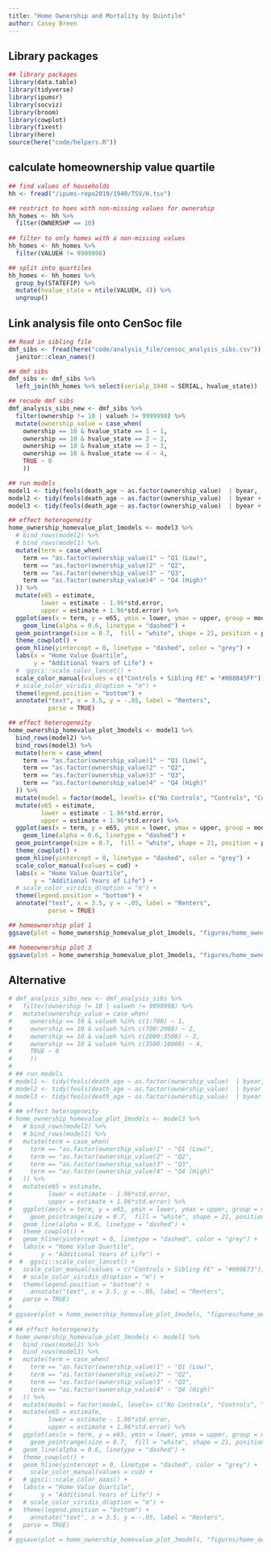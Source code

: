 ```yaml
---
title: "Home Ownership and Mortality by Quintile"
author: Casey Breen
---
```


## Library packages 

```r
## library packages
library(data.table)
library(tidyverse)
library(ipumsr)
library(socviz)
library(broom)
library(cowplot)
library(fixest)
library(here)
source(here("code/helpers.R"))
```

## calculate homeownership value quartile

```r
## find values of households 
hh <- fread("/ipums-repo2019/1940/TSV/H.tsv")

## restrict to hoes with non-missing values for ownership 
hh_homes <- hh %>% 
  filter(OWNERSHP == 10)
 
## filter to only homes with a non-missing values 
hh_homes <- hh_homes %>% 
  filter(VALUEH != 9999998)

## split into quartiles 
hh_homes <- hh_homes %>% 
  group_by(STATEFIP) %>% 
  mutate(hvalue_state = ntile(VALUEH, 4)) %>% 
  ungroup()
```

## Link analysis file onto CenSoc file 

```r
## Read in sibling file 
dmf_sibs <- fread(here("code/analysis_file/censoc_analysis_sibs.csv")) %>% 
  janitor::clean_names()

## dmf sibs 
dmf_sibs <- dmf_sibs %>% 
  left_join(hh_homes %>% select(serialp_1940 = SERIAL, hvalue_state))

## recode dmf sibs 
dmf_analysis_sibs_new <- dmf_sibs %>% 
  filter(ownership != 10 | valueh != 9999998) %>% 
  mutate(ownership_value = case_when(
    ownership == 10 & hvalue_state == 1 ~ 1,
    ownership == 10 & hvalue_state == 2 ~ 2,
    ownership == 10 & hvalue_state == 3 ~ 3,
    ownership == 10 & hvalue_state == 4 ~ 4,
    TRUE ~ 0
    ))

## run models 
model1 <- tidy(feols(death_age ~ as.factor(ownership_value)  | byear,  data = dmf_analysis_sibs_new)) %>% mutate(model = "No Controls")
model2 <- tidy(feols(death_age ~ as.factor(ownership_value)  | byear + educ_yrs + urban + occ + race + marst + statefip,  data = dmf_analysis_sibs_new)) %>% mutate(model = "Controls")
model3 <- tidy(feols(death_age ~ as.factor(ownership_value)  | byear + educ_yrs + urban + occ + race + marst + statefip + serialp_1920,  data = dmf_analysis_sibs_new)) %>% mutate(model = "Controls + Sibling FE")

## effect heterogeneity 
home_ownership_homevalue_plot_1models <- model3 %>% 
  # bind_rows(model2) %>% 
  # bind_rows(model1) %>% 
  mutate(term = case_when(
    term == "as.factor(ownership_value)1" ~ "Q1 (Low)",
    term == "as.factor(ownership_value)2" ~ "Q2",
    term == "as.factor(ownership_value)3" ~ "Q3",
    term == "as.factor(ownership_value)4" ~ "Q4 (High)"
  )) %>% 
  mutate(e65 = estimate,
         lower = estimate - 1.96*std.error,
         upper = estimate + 1.96*std.error) %>% 
  ggplot(aes(x = term, y = e65, ymin = lower, ymax = upper, group = model, color = model, shape = model)) + 
    geom_line(alpha = 0.6, linetype = "dashed") + 
  geom_pointrange(size = 0.7,  fill = "white", shape = 21, position = position_dodge2(.1)) + 
  theme_cowplot() + 
  geom_hline(yintercept = 0, linetype = "dashed", color = "grey") + 
  labs(x = "Home Value Quartile",
       y = "Additional Years of Life") + 
  #  ggsci::scale_color_lancet() + 
  scale_color_manual(values = c("Controls + Sibling FE" = "#008B45FF")) + 
  # scale_color_viridis_d(option = "m") + 
  theme(legend.position = "bottom") + 
  annotate("text", x = 3.5, y = -.05, label = "Renters",
           parse = TRUE)

## effect heterogeneity 
home_ownership_homevalue_plot_3models <- model1 %>% 
  bind_rows(model2) %>% 
  bind_rows(model3) %>% 
  mutate(term = case_when(
    term == "as.factor(ownership_value)1" ~ "Q1 (Low)",
    term == "as.factor(ownership_value)2" ~ "Q2",
    term == "as.factor(ownership_value)3" ~ "Q3",
    term == "as.factor(ownership_value)4" ~ "Q4 (High)"
  )) %>% 
  mutate(model = factor(model, levels= c("No Controls", "Controls", "Controls + Sibling FE"))) %>% 
  mutate(e65 = estimate,
         lower = estimate - 1.96*std.error,
         upper = estimate + 1.96*std.error) %>% 
  ggplot(aes(x = term, y = e65, ymin = lower, ymax = upper, group = model, color = model, shape = model)) + 
    geom_line(alpha = 0.6, linetype = "dashed") + 
  geom_pointrange(size = 0.7,  fill = "white", shape = 21, position = position_dodge2(.1)) + 
  theme_cowplot() + 
  geom_hline(yintercept = 0, linetype = "dashed", color = "grey") + 
  scale_color_manual(values = cud) + 
  labs(x = "Home Value Quartile",
       y = "Additional Years of Life") + 
  # scale_color_viridis_d(option = "m") + 
  theme(legend.position = "bottom") + 
  annotate("text", x = 3.5, y = -.05, label = "Renters",
           parse = TRUE)

## homeownership plot 1 
ggsave(plot = home_ownership_homevalue_plot_1models, "figures/home_ownership_homevalue_plot_1models.png", width = 6, height = 4)

## homeownership plot 3 
ggsave(plot = home_ownership_homevalue_plot_3models, "figures/home_ownership_homevalue_plot_3models.png", width = 6, height = 4)
```


## Alternative 

```r
# dmf_analysis_sibs_new <- dmf_analysis_sibs %>% 
#   filter(ownership != 10 | valueh != 9999998) %>% 
#   mutate(ownership_value = case_when(
#     ownership == 10 & valueh %in% c(1:700) ~ 1,
#     ownership == 10 & valueh %in% c(700:2000) ~ 2,
#     ownership == 10 & valueh %in% c(2000:3500) ~ 3,
#     ownership == 10 & valueh %in% c(3500:10000) ~ 4,
#     TRUE ~ 0
#     ))
# 
# ## run models 
# model1 <- tidy(feols(death_age ~ as.factor(ownership_value)  | byear,  data = dmf_analysis_sibs_new)) %>% mutate(model = "No Controls")
# model2 <- tidy(feols(death_age ~ as.factor(ownership_value)  | byear + educ_yrs + urban + occ + race + marst + statefip,  data = dmf_analysis_sibs_new)) %>% mutate(model = "Controls")
# model3 <- tidy(feols(death_age ~ as.factor(ownership_value)  | byear + educ_yrs + urban + occ + race + marst + statefip + serialp_1920,  data = dmf_analysis_sibs_new)) %>% mutate(model = "Controls + Sibling FE")
# 
# ## effect heterogeneity 
# home_ownership_homevalue_plot_1models <- model3 %>% 
#   # bind_rows(model2) %>% 
#   # bind_rows(model1) %>% 
#   mutate(term = case_when(
#     term == "as.factor(ownership_value)1" ~ "Q1 (Low)",
#     term == "as.factor(ownership_value)2" ~ "Q2",
#     term == "as.factor(ownership_value)3" ~ "Q3",
#     term == "as.factor(ownership_value)4" ~ "Q4 (High)"
#   )) %>% 
#   mutate(e65 = estimate,
#          lower = estimate - 1.96*std.error,
#          upper = estimate + 1.96*std.error) %>% 
#   ggplot(aes(x = term, y = e65, ymin = lower, ymax = upper, group = model, color = model, shape = model)) + 
#     geom_pointrange(size = 0.7,  fill = "white", shape = 21, position = position_dodge2(.1)) + 
#   geom_line(alpha = 0.6, linetype = "dashed") + 
#   theme_cowplot() + 
#   geom_hline(yintercept = 0, linetype = "dashed", color = "grey") + 
#   labs(x = "Home Value Quartile",
#        y = "Additional Years of Life") + 
#  #  ggsci::scale_color_lancet() + 
#   scale_color_manual(values = c("Controls + Sibling FE" = "#009E73")) + 
#   # scale_color_viridis_d(option = "m") + 
#   theme(legend.position = "bottom") + 
#     annotate("text", x = 3.5, y = -.05, label = "Renters",
#   parse = TRUE)
# 
# ggsave(plot = home_ownership_homevalue_plot_1models, "figures/home_ownership_homevalue_plot_1models.png", width = 6, height = 4)
# 
# ## effect heterogeneity 
# home_ownership_homevalue_plot_3models <- model1 %>% 
#   bind_rows(model2) %>% 
#   bind_rows(model3) %>% 
#   mutate(term = case_when(
#     term == "as.factor(ownership_value)1" ~ "Q1 (Low)",
#     term == "as.factor(ownership_value)2" ~ "Q2",
#     term == "as.factor(ownership_value)3" ~ "Q3",
#     term == "as.factor(ownership_value)4" ~ "Q4 (High)"
#   )) %>% 
#   mutate(model = factor(model, levels= c("No Controls", "Controls", "Controls + Sibling FE"))) %>% 
#   mutate(e65 = estimate,
#          lower = estimate - 1.96*std.error,
#          upper = estimate + 1.96*std.error) %>% 
#   ggplot(aes(x = term, y = e65, ymin = lower, ymax = upper, group = model, color = model, shape = model)) + 
#     geom_pointrange(size = 0.7,  fill = "white", shape = 21, position = position_dodge2(.1)) + 
#   geom_line(alpha = 0.6, linetype = "dashed") + 
#   theme_cowplot() + 
#   geom_hline(yintercept = 0, linetype = "dashed", color = "grey") + 
#     scale_color_manual(values = cud) + 
#   # ggsci::scale_color_aaas() + 
#   labs(x = "Home Value Quartile",
#        y = "Additional Years of Life") + 
#   # scale_color_viridis_d(option = "m") + 
#   theme(legend.position = "bottom") + 
#     annotate("text", x = 3.5, y = -.05, label = "Renters",
#   parse = TRUE)
# 
# ggsave(plot = home_ownership_homevalue_plot_3models, "figures/home_ownership_homevalue_plot_3models.png", width = 6, height = 4)
```

